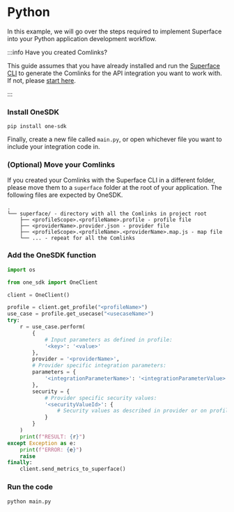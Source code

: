 # Python

In this example, we will go over the steps required to implement Superface into your Python application development workflow.

:::info Have you created Comlinks?

This guide assumes that you have already
installed and run the [Superface CLI](../introduction/quick-start.mdx) to generate the Comlinks for the API
integration you want to work with. If not, please [start
here](../introduction/quick-start.mdx).

:::

<div class="count-steps-h3">

### Install OneSDK

```shell
pip install one-sdk
```

Finally, create a new file called `main.py`, or open whichever file you want to include your integration code in.

### (Optional) Move your Comlinks

If you created your Comlinks with the Superface CLI in a different folder, please move them to a `superface` folder at the root of your application. The following files are expected by OneSDK.

```text
.
└── superface/ - directory with all the Comlinks in project root
    ├── <profileScope>.<profileName>.profile - profile file
    ├── <providerName>.provider.json - provider file
    ├── <profileScope>.<profileName>.<providerName>.map.js - map file
    └── ... - repeat for all the Comlinks
```

### Add the OneSDK function

```python title="main.py"
import os

from one_sdk import OneClient

client = OneClient()

profile = client.get_profile("<profileName>")
use_case = profile.get_usecase("<usecaseName>")
try:
    r = use_case.perform(
        {
            # Input parameters as defined in profile:
            '<key>': '<value>'
        },
        provider = '<providerName>',
        # Provider specific integration parameters:
        parameters = {
            '<integrationParameterName>': '<integrationParameterValue>'
        },
        security = {
            # Provider specific security values:
            '<securityValueId>': {
                # Security values as described in provider or on profile page
            }
        }
    )
    print(f"RESULT: {r}")
except Exception as e:
    print(f"ERROR: {e}")
    raise
finally:
    client.send_metrics_to_superface()
```

### Run the code

```shell
python main.py
```

</div>

